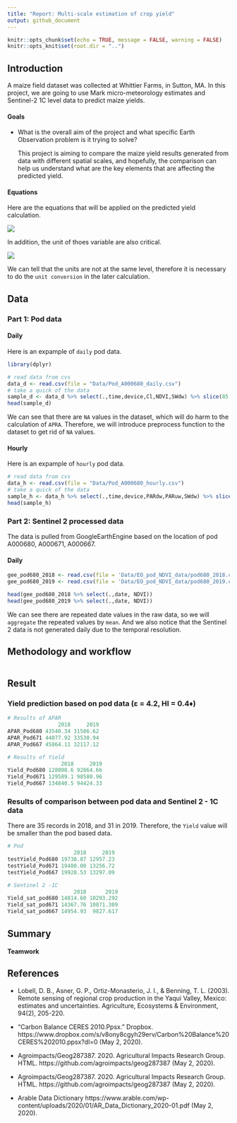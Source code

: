 ```yaml
---
title: "Report: Multi-scale estimation of crop yield"
output: github_document
---
```


```r
knitr::opts_chunk$set(echo = TRUE, message = FALSE, warning = FALSE)
knitr::opts_knit$set(root.dir = "..")
```

## Introduction
A maize field dataset was collected at Whittier Farms, in Sutton, MA. In this project, we are going to use Mark micro-meteorology estimates and Sentinel-2 1C level data to predict maize yields. 

#### Goals
- What is the overall aim of the project and what specific Earth Observation problem is it trying to solve?

  This project is aiming to compare the maize yield results generated from data with different spatial scales, and hopefully, the comparison can help us understand what are the key elements that are affecting the predicted yield.

#### Equations
Here are the equations that will be applied on the predicted yield calculation. 

![](../Docs/figures/Equations.png)

In addition, the unit of thoes variable are also critical.

![](../Docs/figures/Units.PNG)

We can tell that the units are not at the same level, therefore it is necessary to do the `unit conversion` in the later calculation.





## Data

### Part 1: Pod data

#### Daily
Here is an expample of `daily` pod data.
```r
library(dplyr)

# read data from cvs
data_d <- read.csv(file = "Data/Pod_A000680_daily.csv")
# take a quick of the data 
sample_d <- data_d %>% select(.,time,device,Cl,NDVI,SWdw) %>% slice(85:95)
head(sample_d)
```
We can see that there are `NA` values in the dataset, which will do harm to the calculation of `APRA`. Therefore, we will introduce preprocess function to the dataset to get rid of `NA` values.

#### Hourly
Here is an expample of `hourly` pod data.
```r
# read data from cvs
data_h <- read.csv(file = "Data/Pod_A000680_hourly.csv")
# take a quick of the data 
sample_h <- data_h %>% select(.,time,device,PARdw,PARuw,SWdw) %>% slice(85:95)
head(sample_h)
```

### Part 2: Sentinel 2 processed data

The data is pulled from GoogleEarthEngine based on the location of pod A000680, A000671, A000667.

#### Daily
```r
gee_pod680_2018 <- read.csv(file = 'Data/EO_pod_NDVI_data/pod680_2018.csv')
gee_pod680_2019 <- read.csv(file = 'Data/EO_pod_NDVI_data/pod680_2019.csv')

head(gee_pod680_2018 %>% select(.,date, NDVI))
head(gee_pod680_2019 %>% select(.,date, NDVI))
```
We can see there are repeated date values in the raw data, so we will `aggregate` the repeated values by `mean`. And we also notice that the Sentinel 2 data is not generated daily due to the temporal resolution.


## Methodology and workflow





```r

```

## Result

### Yield prediction based on pod data (ε = 4.2, HI = 0.4♦)
```r
# Results of APAR
                2018     2019
APAR_Pod680 43540.34 31586.62
APAR_Pod671 44077.92 33530.94
APAR_Pod667 45864.11 32117.12

# Results of Yield 
                 2018     2019
Yield_Pod680 128008.6 92864.66
Yield_Pod671 129589.1 98580.96
Yield_Pod667 134840.5 94424.33
```

### Results of comparison between pod data and  Sentinel 2 - 1C data
There are 35 records in 2018, and 31 in 2019. Therefore, the `Yield` value will be smaller than the pod based data.

```r
# Pod
                     2018     2019
testYield_Pod680 19738.87 12957.23
testYield_Pod671 19480.00 13256.72
testYield_Pod667 19928.53 13297.09

# Sentinel 2 -1C
                     2018      2019
Yield_sat_pod680 14814.60 10293.292
Yield_sat_pod671 14367.76 10871.309
Yield_sat_pod667 14954.93  9827.617
```

## Summary

#### Teamwork

## References

- Lobell, D. B., Asner, G. P., Ortiz-Monasterio, J. I., & Benning, T. L. (2003). Remote sensing of regional crop production in the Yaqui Valley, Mexico: estimates and uncertainties. Agriculture, Ecosystems & Environment, 94(2), 205-220.

- “Carbon Balance CERES 2010.Ppsx.” Dropbox. https://www.dropbox.com/s/v8ony8cgyh29erv/Carbon%20Balance%20CERES%202010.ppsx?dl=0 (May 2, 2020).

- Agroimpacts/Geog287387. 2020. Agricultural Impacts Research Group. HTML. https://github.com/agroimpacts/geog287387 (May 2, 2020).

- Agroimpacts/Geog287387. 2020. Agricultural Impacts Research Group. HTML. https://github.com/agroimpacts/geog287387 (May 2, 2020).

- Arable Data Dictionary https://www.arable.com/wp-content/uploads/2020/01/AR_Data_Dictionary_2020-01.pdf (May 2, 2020).














